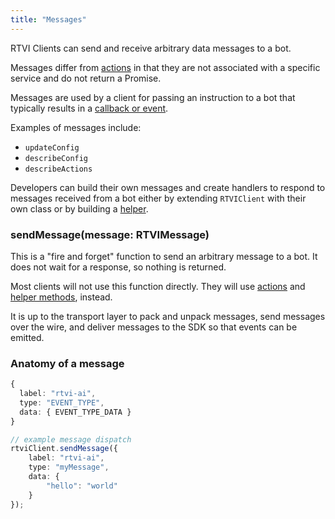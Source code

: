 ```yaml
---
title: "Messages"
---
```


RTVI Clients can send and receive arbitrary data messages to a bot.

Messages differ from [actions](./actions) in that they are not associated with a specific service and do not return a Promise.

Messages are used by a client for passing an instruction to a bot that typically results in a [callback or event](./callbacks).

Examples of messages include:

- `updateConfig`
- `describeConfig`
- `describeActions`

Developers can build their own messages and create handlers to respond to messages received from a bot either by extending `RTVIClient` with their own class or by building a [helper](./helpers/introduction).

### sendMessage(message: RTVIMessage)

This is a "fire and forget" function to send an arbitrary message to a bot. It does not wait for a response, so nothing is returned.

Most clients will not use this function directly. They will use [actions](./actions) and [helper methods](./helpers), instead.

It is up to the transport layer to pack and unpack messages, send messages over the wire, and deliver messages to the SDK so that events can be emitted.

### Anatomy of a message

```typescript
{
  label: "rtvi-ai",
  type: "EVENT_TYPE",
  data: { EVENT_TYPE_DATA }
}

// example message dispatch
rtviClient.sendMessage({
	label: "rtvi-ai",
	type: "myMessage",
	data: {
		"hello": "world"
  	}
});
```
